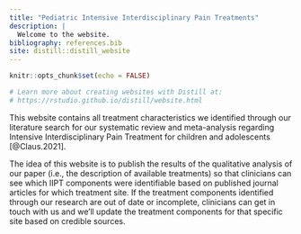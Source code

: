 ```yaml
---
title: "Pediatric Intensive Interdisciplinary Pain Treatments"
description: |
  Welcome to the website.
bibliography: references.bib
site: distill::distill_website
---
```


```r
knitr::opts_chunk$set(echo = FALSE)

# Learn more about creating websites with Distill at:
# https://rstudio.github.io/distill/website.html

```

This website contains all treatment characteristics we identified through our literature search for our systematic review and meta-analysis regarding Intensive Interdisciplinary Pain Treatment for children and adolescents [@Claus.2021].

The idea of this website is to publish the results of the qualitative analysis of our paper (i.e., the description of available treatments) so that clinicians can  see which IIPT components were identifiable based on published journal articles for which treatment site. If the treatment components identified through our research are out of date or incomplete, clinicians can get in touch with us and we'll update the treatment components for that specific site based on credible sources.